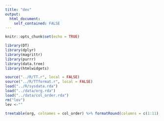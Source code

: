 ```yaml
---
title: "dev"
output: 
  html_document:
    self_contained: FALSE
---
```


```r
knitr::opts_chunk$set(echo = TRUE)

library(DT)
library(dplyr)
library(magrittr)
library(purrr)
library(data.tree)
library(htmlwidgets)

source("../R/TT.r", local = FALSE)
source("../R/TTformat.r", local = FALSE)
load("../R/sysdata.rda")
load("../data/org.rda")
load("../data/col_order.rda")
rm("lev")
lev <-""
```

<script src="../data-raw/TT_lev.js"></script>

```r
treetable(org, colnames = col_order) %>% formatRound(columns = c(1:11), digits = 0)
```




